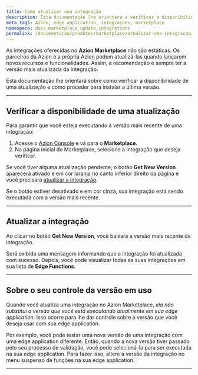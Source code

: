```yaml
---
title: Como atualizar uma integração
description: Esta documentação lhe orientará a verificar a disponibilidade de uma atualização e como instalá-la.
meta_tags: Azion, edge application, integrações, marketplace
namespace: docs_marketplace_update_integrations
permalink: /documentacao/produtos/marketplace/atualizar-uma-integracao/
---
```


As integrações oferecidas no **Azion Marketplace** não são estáticas. Os parceiros da Azion e a própria Azion podem atualizá-las quando lançarem novos recursos e funcionalidades. Assim, a recomendação é sempre ter a versão mais atualizada da integração.

Esta documentação lhe orientará sobre como verificar a disponibilidade de uma atualização e como proceder para instalar a última versão.

<LinkButton link="/pt-br/documentacao/produtos/marketplace/integracoes/" label="saiba mais sobre integrações" severity="secondary" />



---

## Verificar a disponibilidade de uma atualização

Para garantir que você esteja executando a versão mais recente de uma integração:

1. Acesse o [Azion Console](https://console.azion.com) e vá para o **Marketplace**.
2. Na página inicial do Marketplace, selecione a integração que deseja verificar.

Se você tiver alguma atualização pendente, o botão **Get New Version** aparecerá ativado e em cor laranja no canto inferior direito da página e você precisará [atualizar a integração](#atualizar-a-integracao).

Se o botão estiver desativado e em cor cinza, sua integração está sendo executada com a versão mais recente.

---

## Atualizar a integração

Ao clicar no botão **Get New Version**, você baixará a versão mais recente da integração.

Será exibida uma mensagem informando que a integração foi atualizada com sucesso. Depois, você pode visualizar todas as suas integrações em sua lista de **Edge Functions**.

---

## Sobre o seu controle da versão em uso

Quando você atualiza uma integração no Azion Marketplace, *ela não substitui a versão que você está executando atualmente em sua edge application*. Isso ocorre para lhe dar controle sobre a versão que você deseja usar com sua edge application.

Por exemplo, você pode testar uma nova versão de uma integração com uma edge application diferente. Então, quando a nova versão tiver passado pelo seu processo de validação, você pode selecioná-la para ser executada na sua edge application. Para fazer isso, altere a versão da integração no menu suspenso de funções na sua edge application.

<LinkButton link="/pt-br/documentacao/produtos/guias/build/instanciar-edge-functions/" label="consulte o guia como instanciar edge functions" severity="secondary" />



---

